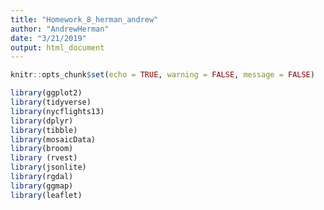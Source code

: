 ```yaml
---
title: "Homework_8_herman_andrew"
author: "AndrewHerman"
date: "3/21/2019"
output: html_document
---
```


```r
knitr::opts_chunk$set(echo = TRUE, warning = FALSE, message = FALSE)
```

```r
library(ggplot2)
library(tidyverse)
library(nycflights13)
library(dplyr)
library(tibble)
library(mosaicData)
library(broom)
library (rvest)
library(jsonlite)
library(rgdal)
library(ggmap)
library(leaflet)
```

